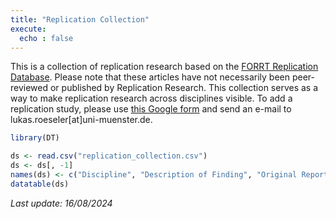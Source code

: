 ```yaml
---
title: "Replication Collection"
execute: 
  echo : false
---
```


This is a collection of replication research based on the [FORRT Replication Database](https://forrt-replications.shinyapps.io/fred_explorer/). Please note that these articles have not necessarily been peer-reviewed or published by Replication Research. This collection serves as a way to make replication research across disciplines visible. To add a replication study, please use [this Google form](https://docs.google.com/forms/d/e/1FAIpQLSeMCwdtP0TPgL55stniuyyTxnNwyC34mO4VUuLcQwYrLI89sQ/viewform) and send an e-mail to lukas.roeseler\[at\]uni-muenster.de.

```r
library(DT)

ds <- read.csv("replication_collection.csv")
ds <- ds[, -1]
names(ds) <- c("Discipline", "Description of Finding", "Original Report", "Replication Report")
datatable(ds)
```

*Last update: 16/08/2024*
